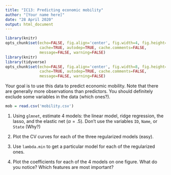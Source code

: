 ```yaml
---
title: "IC13: Predicting economic mobility"
author: "[Your name here]"
date: "28 April 2020"
output: html_document
---
```


```r
library(knitr)
opts_chunk$set(echo=FALSE, fig.align='center', fig.width=4, fig.height=3,
               cache=TRUE, autodep=TRUE, cache.comments=FALSE,
               message=FALSE, warning=FALSE)
library(knitr)
library(tidyverse)
opts_chunk$set(echo=FALSE, fig.align='center', fig.width=8, fig.height=8,
               cache=TRUE, autodep=TRUE, cache.comments=FALSE,
               message=FALSE, warning=FALSE)
```

Your goal is to use this data to predict economic mobility. Note that there are generally more observations than predictors. You should definitely exclude some variables in the data (which ones?).

```r
mob = read.csv('mobility.csv')
```

1. Using `glmnet`, estimate 4 models: the linear model, ridge regression, the lasso, and the elastic net ($\alpha=.5$). Don't use the variables `ID`, `Name`, or `State` (Why?)

2. Plot the CV curves for each of the three regularized models (easy).

3. Use `lambda.min` to get a particular model for each of the regularized ones.

4. Plot the coefficients for each of the 4 models on one figure. What do you notice? Which features are most important?

